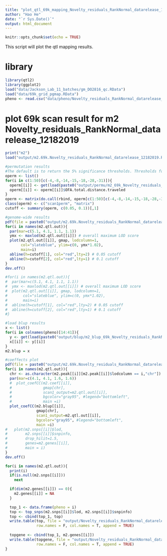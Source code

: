 ```yaml
---
title: "plot_qtl_69k_mapping_Novelty_residuals_RankNormal_datarelease_12182019"
author: "Hao He"
date: "`r Sys.Date()`"
output: html_document
---
```

  
  ```r
knitr::opts_chunk$set(echo = TRUE)
```

This script will plot the qtl mapping results.

# library
```r
library(qtl2)
library(ggplot2)
load("data/Jackson_Lab_11_batches/gm_DO2816_qc.RData")
load("data/69k_grid_pgmap.RData")
pheno <- read.csv("data/pheno/Novelty_residuals_RankNormal_datarelease_12182019.csv", header = TRUE)
```
# plot 69k scan result for m2 Novelty_residuals_RankNormal_datarelease_12182019
```r
print("m2")
load("output/m2.69k.Novelty_residuals_RankNormal_datarelease_12182019.RData")

#permutation results
#The default is to return the 5% significance thresholds. Thresholds for other (or for multiple) significance levels can be obtained via the alpha argument.
operm <- list()
for(i in c(1:50)[c(-4,-8,-14,-15,-18,-28,-31)]){
  operm[[i]] <- get(load(paste0("output/permu/m2_69k_Novelty_residuals_RankNormal_datarelease_12182019_", colnames(pheno)[14], "_", i, ".RData")))
  operm[[i]] <- operm[[i]]$OFA.total.distance.traveled
}
operm <- matrix(do.call(rbind, operm[c(1:50)[c(-4,-8,-14,-15,-18,-28,-31)]]),ncol = 1)
class(operm) <- c("scan1perm", "matrix")
cutoff <- summary(operm, c(0.05, 0.1))[,1]

#genome-wide results
pdf(file = paste0("output/m2.69k.Novelty_residuals_RankNormal_datarelease_12182019", "_genomescan.pdf"), width = 14)
for(i in names(m2.qtl.out)){
  par(mar=c(5.1, 4.1, 1.1, 1.1))
  ymx <- maxlod(m2.qtl.out[[i]]) # overall maximum LOD score
  plot(m2.qtl.out[[i]], gmap, lodcolumn=1,
       col="slateblue", ylim=c(0, ymx*1.02),
       main=i)
  abline(h=cutoff[1], col="red",lty=2) # 0.05 cutoff
  abline(h=cutoff[2], col="red",lty=1) # 0.1 cutoff
}
dev.off()

#for(i in names(m2.qtl.out)){
#  par(mar=c(5.1, 4.1, 1.1, 1.1))
#  ymx <- maxlod(m2.qtl.out[[i]]) # overall maximum LOD score
#  plot(m2.qtl.out[[i]], gmap, lodcolumn=1,
#       col="slateblue", ylim=c(0, ymx*1.02),
#       main=i)
#  abline(h=cutoff[1], col="red",lty=2) # 0.05 cutoff
#  abline(h=cutoff[2], col="red",lty=1) # 0.1 cutoff
#}

#load blup results
x <- list()
for(i in colnames(pheno)[14:41]){
  y <- get(load(paste0("output/blup/m2_blup_69k_Novelty_residuals_RankNormal_datarelease_12182019_",i,".RData")))
  x[[i]] <- y[[i]]
}
m2.blup = x

#coeffects plot
pdf(file = paste0("output/m2.69k.Novelty_residuals_RankNormal_datarelease_12182019", "_coeffgeneplot.pdf"), width = 14)
for(i in names(m2.qtl.out)){
  chr <- as.character(m2.peak[[i]][m2.peak[[i]]$lodcolumn == i,"chr"])
  par(mar=c(4.1, 4.1, 1.6, 1.6))
  #  plot_coefCC(m2.coef[[i]],
  #              gmap[chr],
  #              scan1_output=m2.qtl.out[[i]],
  #              bgcolor="gray95", #legend="bottomleft",
  #              main =i)
  plot_coefCC(m2.blup[[i]],
              gmap[chr],
              scan1_output=m2.qtl.out[[i]],
              bgcolor="gray95", #legend="bottomleft",
              main =i)
#   plot(m2.snps[[i]]$lod,
#        m2.snps[[i]]$snpinfo,
#        drop_hilit=1.5,
#        genes=m2.genes[[i]],
#        main = i)
}
dev.off()

for(i in names(m2.qtl.out)){
  print(i)
  if(is.null(m2.snps[[i]]))
    next

  if(dim(m2.genes[[i]]) == 0){
    m2.genes[[i]] = NA
  }

  top_1 <- data.frame(pheno = i)
  top <- top_snps(m2.snps[[i]]$lod, m2.snps[[i]]$snpinfo)
  top <- cbind(top_1, top)
  write.table(top, file = "output/Novelty_residuals_RankNormal_datarelease_12182019-69k-variantlist.csv", sep = ",",
              row.names = F, col.names = T, append = TRUE)
  
  topgene <- cbind(top_1, m2.genes[[i]])
  write.table(topgene, file = "output/Novelty_residuals_RankNormal_datarelease_12182019-69k-genelist.csv", sep = ",",
              row.names = F, col.names = T, append = TRUE)
}
```
